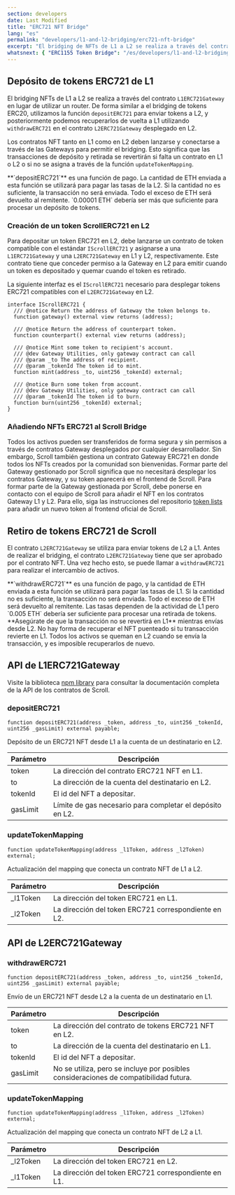 ```yaml
---
section: developers
date: Last Modified
title: "ERC721 NFT Bridge"
lang: "es"
permalink: "developers/l1-and-l2-bridging/erc721-nft-bridge"
excerpt: "El bridging de NFTs de L1 a L2 se realiza a través del contrato L1ERC721Gateway en lugar de utilizar un router."
whatsnext: { "ERC1155 Token Bridge": "/es/developers/l1-and-l2-bridging/erc1155-token-bridge" }
---
```



## Depósito de tokens ERC721 de L1

El bridging NFTs de L1 a L2 se realiza a través del contrato `L1ERC721Gateway` en lugar de utilizar un router. De forma similar a el bridging de tokens ERC20, utilizamos la función `depositERC721` para enviar tokens a L2, y posteriormente podemos recuperarlos de vuelta a L1 utilizando `withdrawERC721` en el contrato `L2ERC721Gateway` desplegado en L2.

Los contratos NFT tanto en L1 como en L2 deben lanzarse y conectarse a través de las Gateways para permitir el bridging. Esto significa que las transacciones de depósito y retirada se revertirán si falta un contrato en L1 o L2 o si no se asigna a través de la función `updateTokenMapping`.

<Aside type="tip" title="">
  **`depositERC721`** es una función de pago. La cantidad de ETH enviada a esta función se utilizará para pagar las tasas de la L2. Si
  la cantidad no es suficiente, la transacción no será enviada. Todo el exceso de ETH será devuelto al remitente. `0.00001
  ETH` debería ser más que suficiente para procesar un depósito de tokens.
</Aside>

### Creación de un token ScrollERC721 en L2

Para depositar un token ERC721 en L2, debe lanzarse un contrato de token compatible con el estándar `IScrollERC721` y asignarse a una `L1ERC721Gateway` y una `L2ERC721Gateway` en L1 y L2, respectivamente. Este contrato tiene que conceder permiso a la Gateway en L2 para emitir cuando un token es depositado y quemar cuando el token es retirado.

La siguiente interfaz es el `IScrollERC721` necesario para desplegar tokens ERC721 compatibles con el `L2ERC721Gateway` en L2.

```solidity
interface IScrollERC721 {
  /// @notice Return the address of Gateway the token belongs to.
  function gateway() external view returns (address);

  /// @notice Return the address of counterpart token.
  function counterpart() external view returns (address);

  /// @notice Mint some token to recipient's account.
  /// @dev Gateway Utilities, only gateway contract can call
  /// @param _to The address of recipient.
  /// @param _tokenId The token id to mint.
  function mint(address _to, uint256 _tokenId) external;

  /// @notice Burn some token from account.
  /// @dev Gateway Utilities, only gateway contract can call
  /// @param _tokenId The token id to burn.
  function burn(uint256 _tokenId) external;
}
```

### Añadiendo NFTs ERC721 al Scroll Bridge

Todos los activos pueden ser transferidos de forma segura y sin permisos a través de contratos Gateway desplegados por cualquier desarrollador. Sin embargo, Scroll también gestiona un contrato Gateway ERC721 en donde todos los NFTs creados por la comunidad son bienvenidas. Formar parte del Gateway gestionado por Scroll significa que no necesitará desplegar los contratos Gateway, y su token aparecerá en el frontend de Scroll. Para formar parte de la Gateway gestionada por Scroll, debe ponerse en contacto con el equipo de Scroll para añadir el NFT en los contratos Gateway L1 y L2. Para ello, siga las instrucciones del repositorio [token lists](https://github.com/scroll-tech/token-list) para añadir un nuevo token al frontend oficial de Scroll.

## Retiro de tokens ERC721 de Scroll

El contrato `L2ERC721Gateway` se utiliza para enviar tokens de L2 a L1. Antes de realizar el bridging, el contrato `L2ERC721Gateway` tiene que ser aprobado por el contrato NFT. Una vez hecho esto, se puede llamar a `withdrawERC721` para realizar el intercambio de activos.

<Aside type="tip" title="">
  **`withdrawERC721`** es una función de pago, y la cantidad de ETH enviada a esta función se utilizará para pagar las tasas de L1. Si la cantidad no es suficiente, la transacción no será enviada. Todo el exceso de ETH será devuelto al remitente. Las tasas
  dependen de la actividad de L1 pero `0.005 ETH` debería ser suficiente para procesar una retirada de tokens.
</Aside>

<Aside type="caution" title="">
  **Asegúrate de que la transacción no se revertirá en L1** mientras envías desde L2. No hay forma de recuperar el NFT puenteado si
  tu transacción revierte en L1. Todos los activos se queman en L2 cuando se envía la transacción, y es imposible recuperarlos
  de nuevo.
</Aside>

## API de L1ERC721Gateway 

Visite la biblioteca [npm library](https://www.npmjs.com/package/@scroll-tech/contracts?activeTab=code) para consultar la documentación completa de la API de los contratos de Scroll.

### depositERC721

```solidity
function depositERC721(address _token, address _to, uint256 _tokenId, uint256 _gasLimit) external payable;
```

Depósito de un ERC721 NFT desde L1 a la cuenta de un destinatario en L2.

| Parámetro | Descripción                                       |
| --------- | ------------------------------------------------- |
| token     | La dirección del contrato ERC721 NFT en L1.         |
| to        | La dirección de la cuenta del destinatario en L2.         |
| tokenId   | El id del NFT a depositar.                            |
| gasLimit  | Límite de gas necesario para completar el depósito en L2. |

### updateTokenMapping

```solidity
function updateTokenMapping(address _l1Token, address _l2Token) external;
```

Actualización del mapping que conecta un contrato NFT de L1 a L2.

| Parámetro | Descripción                                      |
| --------- | ------------------------------------------------ |
| \_l1Token | La dirección del token ERC721 en L1.               |
| \_l2Token | La dirección del token ERC721 correspondiente en L2. |

## API de L2ERC721Gateway 

### withdrawERC721

```solidity
function depositERC721(address _token, address _to, uint256 _tokenId, uint256 _gasLimit) external payable;
```

Envío de un ERC721 NFT desde L2 a la cuenta de un destinatario en L1.

| Parámetro | Descripción                                                              |
| --------- | ------------------------------------------------------------------------ |
| token     | La dirección del contrato de tokens ERC721 NFT en L2.                          |
| to        | La dirección de la cuenta del destinatario en L1.                                |
| tokenId   | El id del NFT a depositar.                                                   |
| gasLimit  | No se utiliza, pero se incluye por posibles consideraciones de compatibilidad futura. |

### updateTokenMapping

```solidity
function updateTokenMapping(address _l1Token, address _l2Token) external;
```

Actualización del mapping que conecta un contrato NFT de L2 a L1.

| Parámetro | Descripción                                      |
| --------- | ------------------------------------------------ |
| \_l2Token | La dirección del token ERC721 en L2.               |
| \_l1Token | La dirección del token ERC721 correspondiente en L1. |
